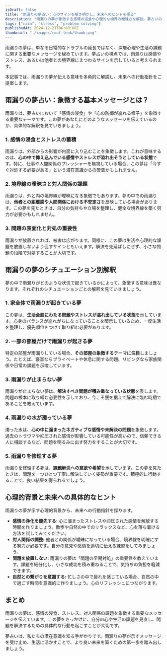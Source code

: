 ```yaml
---
isDraft: false
title: "雨漏りの夢占い：心のサインを解き明かし、未来へのヒントを探る"
description: "雨漏りの夢が象徴する感情の浸食や心理的な境界の曖昧さを解説。夢占いの視点から、問題の解決方法や未来への具体的なヒントをお届けします。"
tags: ["rain", "stress", "problem-solving"]
publishedAt: 2024-12-21T06:00:00Z
thumbnail: "./images/roof-leak/thumb.png"
---
```


雨漏りの夢は、単なる日常的なトラブルの延長ではなく、深層心理や生活の課題に関する重要なメッセージを秘めています。夢占いの視点では、雨漏りは感情やストレス、あるいは他者との境界線にまつわるサインを示していると考えられます。

本記事では、雨漏りの夢が伝える意味を多角的に解説し、未来への行動指針をご提案します。

<TableOfContents />

<AdUnit />

## 雨漏りの夢占い：象徴する基本メッセージとは？

雨漏りは、夢占いにおいて「感情の浸食」や「心の防御が崩れる様子」を象徴する重要なテーマです。この夢があなたにどのようなメッセージを伝えているのか、具体的な解釈を見ていきましょう。

### 1. 感情の浸食とストレスの蓄積

雨漏りは、外部からの影響が内面に入り込むことを象徴します。これが意味するのは、**心の中で抑え込んでいる感情やストレスが溢れ出そうとしている状態**です。特に、仕事や人間関係のプレッシャーを無視している場合、この夢は「今すぐ対処する必要がある」という潜在意識からの警告かもしれません。

### 2. 境界線の曖昧さと対人関係の課題

雨漏りは、外と内の境界線が曖昧になる象徴でもあります。夢の中での雨漏りは、**他者との距離感や人間関係における不安定さ**を反映している場合があります。この夢を見たときは、自分の気持ちや立場を整理し、健全な境界線を築く努力が必要かもしれません。

### 3. 問題の表面化と対処の重要性

雨漏りが放置されれば、被害は広がります。同様に、この夢は生活や心理的な課題を放置しないよう促すサインともいえます。解決を先延ばしにせず、小さな問題の段階で対処することが大切です。

<AdUnit />

## 雨漏りの夢のシチュエーション別解釈

夢の中で雨漏りがどのような状況で起きているかによって、象徴する意味は異なります。それぞれのシチュエーションごとの解釈を見ていきましょう。

### 1. 家全体で雨漏りが起きている夢

この夢は、**生活全般にわたる問題やストレスが溢れ出している状態**を示しています。心身のバランスが崩れがちになっていることを暗示しているため、一度生活を整理し、優先順位をつけて取り組む必要があります。

### 2. 一部の部屋だけで雨漏りが起きる夢

特定の部屋が雨漏りしている場合、**その部屋の象徴するテーマに注目**しましょう。たとえば、寝室ならプライベートや休息に関する問題、リビングなら家族関係や日常の課題を示唆しています。

### 3. 雨漏りが止まらない夢

雨漏りが止まらない夢は、**解決すべき問題が積み重なっている状態**を表します。問題の根本に取り組む必要性を示しており、今こそ腰を据えて解決に臨む時期であることを教えています。

### 4. 雨漏りの水が濁っている夢

濁った水は、**心の中に溜まったネガティブな感情や未解決の問題**を象徴します。過去のトラウマや抑圧された感情が影響している可能性が高いので、信頼できる人に相談するなど、問題を明るみに出す努力をすることが大切です。

### 5. 雨漏りを修理する夢

雨漏りを修理する夢は、**課題解決への意欲や希望**を示しています。この夢を見たときは、問題を一つひとつ丁寧に解決していく姿勢が重要です。積極的に行動することで、良い結果を得られるでしょう。

<AdUnit />

## 心理的背景と未来への具体的なヒント

雨漏りの夢が示す心理的背景から、未来への行動指針を探ります。

- <strong>感情の浄化を優先する:</strong> 心に溜まったストレスや抑圧された感情を解放する時間を作りましょう。散歩や自然の中でのリラックスなど、心を落ち着ける方法を試してみてください。
- <strong>対人関係の調整:</strong> 他者との関係が曖昧になっている場合、境界線を明確にする努力が必要です。自分の意見や感情を適切に伝える練習をしてみましょう。
- <strong>問題を放置しない:</strong> 雨漏りの夢は「問題の早期対処」の重要性を教えています。課題を細分化し、小さな成功を積み重ねることで、気持ちの負担を軽減できます。
- <strong>自然との繋がりを意識する:</strong> 忙しさの中で疲れを感じている場合、自然の中で過ごす時間を意識的に作りましょう。心のリフレッシュにつながります。

<AdUnit />

## まとめ

雨漏りの夢は、感情の浸食、ストレス、対人関係の課題を象徴する重要なメッセージを伝えています。この夢をきっかけに、自分の心や生活の課題を見直し、問題を解決するための具体的な行動を起こすことが大切です。

夢占いは、私たちの潜在意識を知る手がかりです。雨漏りの夢が示すメッセージを受け止め、生活に活かすことで、より良い未来を築くための第一歩を踏み出しましょう。
